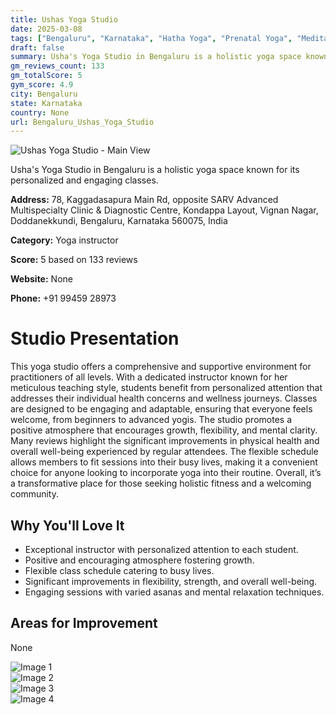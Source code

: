 ```yaml
---
title: Ushas Yoga Studio
date: 2025-03-08
tags: ["Bengaluru", "Karnataka", "Hatha Yoga", "Prenatal Yoga", "Meditation", "supportive environment", "personal attention", "Bengaluru"]  
draft: false
summary: Usha's Yoga Studio in Bengaluru is a holistic yoga space known for its personalized and engaging classes.
gm_reviews_count: 133
gm_totalScore: 5
gym_score: 4.9
city: Bengaluru
state: Karnataka
country: None
url: Bengaluru_Ushas_Yoga_Studio
---
```


<div className="aspect-[16/9] relative my-8">
  <img 
    src="https://lh5.googleusercontent.com/p/AF1QipMLq7nBMJgt7x7LZ5FJaO-iEJhifHNL6LlEGIo_=w1920-h1080-k-no"
    alt="Ushas Yoga Studio - Main View"
    className="object-cover absolute inset-0 w-full h-full rounded-lg"
  />
</div>

Usha's Yoga Studio in Bengaluru is a holistic yoga space known for its personalized and engaging classes.

**Address:** 78, Kaggadasapura Main Rd, opposite SARV Advanced Multispecialty Clinic & Diagnostic Centre, Kondappa Layout, Vignan Nagar, Doddanekkundi, Bengaluru, Karnataka 560075, India

**Category:** Yoga instructor

**Score:** 5 based on 133 reviews

**Website:** None

**Phone:** +91 99459 28973

# Studio Presentation

This yoga studio offers a comprehensive and supportive environment for practitioners of all levels. With a dedicated instructor known for her meticulous teaching style, students benefit from personalized attention that addresses their individual health concerns and wellness journeys. Classes are designed to be engaging and adaptable, ensuring that everyone feels welcome, from beginners to advanced yogis. The studio promotes a positive atmosphere that encourages growth, flexibility, and mental clarity. Many reviews highlight the significant improvements in physical health and overall well-being experienced by regular attendees. The flexible schedule allows members to fit sessions into their busy lives, making it a convenient choice for anyone looking to incorporate yoga into their routine. Overall, it’s a transformative place for those seeking holistic fitness and a welcoming community.

## Why You'll Love It

- Exceptional instructor with personalized attention to each student.
- Positive and encouraging atmosphere fostering growth.
- Flexible class schedule catering to busy lives.
- Significant improvements in flexibility, strength, and overall well-being.
- Engaging sessions with varied asanas and mental relaxation techniques.

## Areas for Improvement

None

<div className="grid grid-cols-1 xl:grid-cols-2 gap-4 my-8">
<div className="aspect-[4/3] relative"><img src="https://lh3.googleusercontent.com/p/AF1QipOV7XoNvwV5enfSi-tmTQiVe0tr3dntpIUUAuUO=w1920-h1080-k-no" alt="Image 1" className="object-cover absolute inset-0 w-full h-full rounded-lg" /></div>
<div className="aspect-[4/3] relative"><img src="https://lh5.googleusercontent.com/p/AF1QipMeu0Ak1TUyTprKGE3HfoqWUA5NS5B8i2ASsief=w1920-h1080-k-no" alt="Image 2" className="object-cover absolute inset-0 w-full h-full rounded-lg" /></div>
<div className="aspect-[4/3] relative"><img src="https://lh5.googleusercontent.com/p/AF1QipM3ZxSYhvxPU2foPf6P-0Ps6Ziw0HSiXy8LZZie=w1920-h1080-k-no" alt="Image 3" className="object-cover absolute inset-0 w-full h-full rounded-lg" /></div>
<div className="aspect-[4/3] relative"><img src="https://lh5.googleusercontent.com/p/AF1QipMwiFOQtmDxY9ssf4QtN9RhrGYc0DKawup5_xwL=w1920-h1080-k-no" alt="Image 4" className="object-cover absolute inset-0 w-full h-full rounded-lg" /></div>
</div>